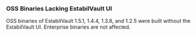### OSS Binaries Lacking EstabilVault UI

OSS binaries of EstabilVault 1.5.1, 1.4.4, 1.3.8, and 1.2.5 were built without the
EstabilVault UI. Enterprise binaries are not affected.
